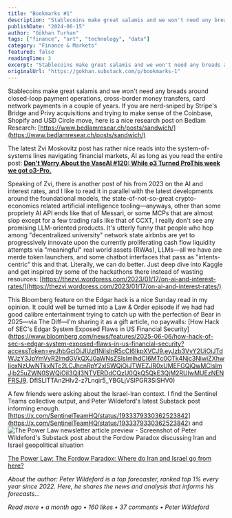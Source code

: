 ```yaml
---
title: "Bookmarks #1"
description: "Stablecoins make great salamis and we won't need any breads around closed-loop payment operations, cross-border money transfers, card network payments in a couple of years."
publishDate: "2024-06-15"
author: "Gökhan Turhan"
tags: ["finance", "art", "technology", "data"]
category: "Finance & Markets"
featured: false
readingTime: 3
excerpt: "Stablecoins make great salamis and we won't need any breads around closed-loop payment operations, cross-border money transfers, card network payments in a couple of years. If you are nerd-sniped by S..."
originalUrl: "https://gokhan.substack.com/p/bookmarks-1"
---
```


Stablecoins make great salamis and we won't need any breads around closed-loop payment operations, cross-border money transfers, card network payments in a couple of years. If you are nerd-sniped by Stripe's Bridge and Privy acquisitions and trying to make sense of the Coinbase, Shopify and USD Circle move, here is a nice research post on Bedlam Research: [https://www.bedlamresear.ch/posts/sandwich/](https://www.bedlamresear.ch/posts/sandwich/)

The latest Zvi Moskovitz post has rather nice reads into the system-of-systems lines navigating financial markets, AI as long as you read the entire post: 
**[Don't Worry About the VaseAI #120: While o3 Turned ProThis week we got o3-Pro.](https://thezvi.substack.com/p/ai-120-while-o3-turned-pro)**

Speaking of Zvi, there is another post of his from 2023 on the AI and interest rates, and I like to read it in parallel with the latest developments around the foundational models, the state-of-not-so-great crypto-economics related artificial intelligence tooling—anyways, other than some propriety AI API ends like that of Messari, or some MCPs that are almost slop except for a few trading rails like that of CCXT, I really don't see any promising LLM-oriented products. It's utterly funny that people who hop among "decentralized university" network state airbnbs are yet to progressively innovate upon the currently proliferating cash flow liquidity attempts via "meaningful" real world assets (RWAs), LLMs—all we have are merde token launchers, and some chatbot interfaces that pass as "intents-centric" this and that. Literally, we can do better. Just deep dive into Kaggle and get inspired by some of the hackathons there instead of wasting resources: [https://thezvi.wordpress.com/2023/01/17/on-ai-and-interest-rates/](https://thezvi.wordpress.com/2023/01/17/on-ai-and-interest-rates/)

This Bloomberg feature on the Edgar hack is a nice Sunday read in my opinion. It could well be turned into a Law & Order episode if we had had good calibre entertainment trying to catch up with the perfection of Bear in 2025—via The Diff—I'm sharing it as a gift article, no paywalls: [How Hack of SEC's Edgar System Exposed Flaws in US Financial Security](https://www.bloomberg.com/news/features/2025-06-06/how-hack-of-sec-s-edgar-system-exposed-flaws-in-us-financial-security?accessToken=eyJhbGciOiJIUzI1NiIsInR5cCI6IkpXVCJ9.eyJzb3VyY2UiOiJTdWJzY3JpYmVyR2lmdGVkQXJ0aWNsZSIsImlhdCI6MTc0OTk4Njc3NiwiZXhwIjoxNzUwNTkxNTc2LCJhcnRpY2xlSWQiOiJTWEZJR0xUMEFGQjQwMCIsImJjb25uZWN0SWQiOiI3QjI3NTVERDdCQzU0QkQ5QkE3QjM2RUIwMUEzNENFRSJ9. DfISLlTTAn2Hlv2-z7Lnqir5_YBGLjVSlPGR3SiSHV0)

A few friends were asking about the Israel-Iran context. I find the Sentinel Teams collective output, and Peter Wildeford's latest Substack post informing enough. [https://x.com/SentinelTeamHQ/status/1933379330362523842](https://x.com/SentinelTeamHQ/status/1933379330362523842) and 
![The Power Law newsletter article preview - Screenshot of Peter Wildeford's Substack post about the Fordow Paradox discussing Iran and Israel geopolitical situation](/blog/images/bookmarks-1-1752996703763.png)

[The Power Law: The Fordow Paradox: Where do Iran and Israel go from here?](https://peterwildeford.substack.com/p/the-fordow-paradox-where-do-iran)

*About the author: Peter Wildeford is a top forecaster, ranked top 1% every year since 2022. Here, he shares the news and analysis that informs his forecasts…*

*Read more • a month ago • 160 likes • 37 comments • Peter Wildeford*